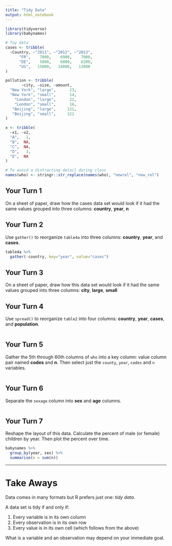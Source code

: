 ```yaml
---
title: "Tidy Data"
output: html_notebook
---
```


```r
library(tidyverse)
library(babynames)

# Toy data
cases <- tribble(
  ~Country, ~"2011", ~"2012", ~"2013",
      "FR",    7000,    6900,    7000,
      "DE",    5800,    6000,    6200,
      "US",   15000,   14000,   13000
)

pollution <- tribble(
       ~city, ~size, ~amount,
  "New York", "large",      23,
  "New York", "small",      14,
    "London", "large",      22,
    "London", "small",      16,
   "Beijing", "large",     121,
   "Beijing", "small",     121
)

x <- tribble(
  ~x1, ~x2,
  "A",   1,
  "B",  NA,
  "C",  NA,
  "D",   3,
  "E",  NA
)

# To avoid a distracting detail during class
names(who) <- stringr::str_replace(names(who), "newrel", "new_rel")
```

## Your Turn 1

On a sheet of paper, draw how the cases data set would look if it had the same values grouped into three columns: **country**, **year**, **n**

## Your Turn 2

Use `gather()` to reorganize `table4a` into three columns: **country**, **year**, and **cases**.

```r
table4a %>% 
  gather(-country, key="year", value="cases")
```

## Your Turn 3

On a sheet of paper, draw how this data set would look if it had the same values grouped into three columns: **city**, **large**, **small**

## Your Turn 4

Use `spread()` to reorganize `table2` into four columns: **country**, **year**, **cases**, and **population**.

```r

```

## Your Turn 5

Gather the 5th through 60th columns of `who` into a key column: value column pair named **codes** and **n**. Then select just the `county`, `year`, `codes` and `n` variables.

```r

```

## Your Turn 6

Separate the `sexage` column into **sex** and **age** columns.

```r

```

## Your Turn 7

Reshape the layout of this data. Calculate the percent of male (or female) children by year. Then plot the percent over time.

```r
babynames %>%
  group_by(year, sex) %>% 
  summarise(n = sum(n))
```

***

# Take Aways

Data comes in many formats but R prefers just one: _tidy data_.

A data set is tidy if and only if:

1. Every variable is in its own column
2. Every observation is in its own row
3. Every value is in its own cell (which follows from the above)

What is a variable and an observation may depend on your immediate goal.

